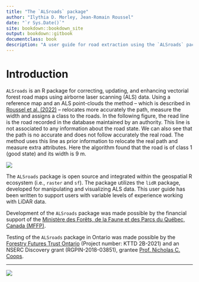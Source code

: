 ```yaml
---
title: "The `ALSroads` package"
author: "Ilythia D. Morley, Jean-Romain Roussel"
date: "`r Sys.Date()`"
site: bookdown::bookdown_site
output: bookdown::gitbook
documentclass: book
description: "A user guide for road extraction using the `ALSroads` package"
---
```


# Introduction {#sec-introduction}

`ALSroads` is an R package for correcting, updating, and enhancing vectorial forest road maps using airborne laser scanning (ALS) data. Using a reference map and an ALS point-clouds the method -- which is described in [Roussel et al. (2022)](https://www.sciencedirect.com/science/article/pii/S1569843222002084#d1e1483) -- relocates more accurately the path, measure the width and assigns a class to the roads. In the following figure, the read line is the road recorded in the database maintained by an authority. This line is not associated to any information about the road state. We can also see that the path is no accurate and does not follow accurately the real road. The method uses this line as prior information to relocate the real path and measure extra attributes. Here the algorithm found that the road is of class 1 (good state) and its width is 9 m.

![](image/screenshot.png)

The `ALSroads` package is open source and integrated within the geospatial R ecosystem (i.e., `raster` and `sf`). The package utilizes the `lidR` package, developed for manipulating and visualizing ALS data. This user guide has been written to support users with variable levels of experience working with LiDAR data.

Development of the `ALSroads` package was made possible by the financial support of the [Ministère des Forêts, de la Faune et des Parcs du Québec, Canada (MFFP)](https://mffp.gouv.qc.ca/).

Testing of the `ALSroads` package in Ontario was made possible by the [Forestry Futures Trust Ontario](http://www.forestryfutures.ca/) (Project number: KTTD 2B-2021) and an NSERC Discovery grant (RGPIN-2018-03851), grantee [Prof. Nicholas C. Coops](https://forestry.ubc.ca/faculty-profile/nicholas-coops/).

-----------------------------

![](images/logo.png)

